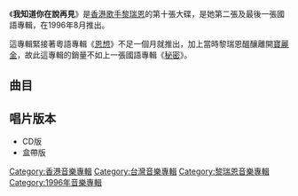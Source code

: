 {{unreferenced|time=2012-06-27T11:07:13+00:00}}
{{Album infobox | <!-- See Wikipedia:WikiProject_Albums -->
|  Name        = 我知道你在說再見
|  Type        = 專輯
|  Artist      = [[黎瑞恩|黎瑞恩]]
|  Cover       = 黎瑞恩 我知道你在說再見.jpg
|  Released    = 1996年8月
|  Recorded    = 1996年
|  Genre       = [[國語流行音樂|國語流行音樂]]
|  Length      = 44:06
|  Label       = [[寶麗金|寶麗金]]
|  Number      = 
|  Producer    = 陳子鴻
|  Last album  = [[恩想|恩想]]<br />（1996年8月）
|  This album  = '''我知道你在說再見'''<br />（1996年8月）
|  Next album  = [[認真_(黎瑞恩專輯)|認真]]<br />（1997年10月30日）}}

《'''我知道你在說再見'''》是[[香港|香港]][[歌手|歌手]][[黎瑞恩|黎瑞恩]]的第十張大碟，是她第二張及最後一張國語專輯，在1996年8月推出。

這專輯緊接著粵語專輯《[[恩想|恩想]]》不足一個月就推出，加上當時黎瑞恩醞釀離開[[寶麗金|寶麗金]]，故此這專輯的銷量不如上一張國語專輯《[[秘密_(黎瑞恩專輯)|秘密]]》。

==曲目==
{{Track listing
| collapsed       = 
| headline        = 
| font_size = 
| total_length = 

| all_writing = 
| all_music = 
| all_lyrics = 
| all_arranger = 
| all_producer = 
| all_note = 

| extra_column =

| title1          = 我知道你在說再見
| note1           =
| longnote1           = 第一主打
| lyrics1         = [[姚若龍|姚若龍]]
| music1          = [[陳子鴻|陳子鴻]]
| arranger1          = [[屠穎|屠穎]]
| producer1          = 
| extra1          = 
| length1         = 

| title2          = 讓我知道
| note2           =
| longnote2           = 第四主打
| lyrics2         = [[姚謙|姚謙]]
| music2          = 陳子鴻
| arranger2          = [[王豫民|王豫民]]
| producer2         = 
| extra2          = 
| length2         = 

| title3          = 遇上今生最愛的人
| note3           =
| longnote3           = 
| lyrics3         = 何厚華
| music3          = 姚家麟
| arranger3          = 屠穎
| producer3          = 
| extra3          = 
| length3         = 

| title4          = 愛你一輩子
| note4           =
| longnote4           = 第二主打
| lyrics4         = 陳子鴻<br>李姚
| music4          = 國吉良一
| arranger4          = 王豫民
| producer4          = 
| extra4         = 
| length4         = 

| title5          = 愛是永遠
| note5           =
| longnote5           = 粵語原曲為《親恩》
| lyrics5         = 鄭中庸
| music5          = [[黎瑞恩|黎瑞恩]]
| arranger5          = 谷中仁
| producer5          = 
| extra5          = 
| length5         = 

| title6          = 把明天給了你
| note6           =
| longnote6           = 
| lyrics6         = 易家揚
| music6          = 阮丹青
| arranger6         = 王豫民
| producer6          = 
| extra6          = 
| length6         = 

| title7          = 體貼
| note7          =
| longnote7           = 
| lyrics7         = Patrick Ho
| music7          = 洪堯斌
| arranger7          = 屠穎
| producer7         = 
| extra7          = 
| length7         = 

| title8          = 你讓我感動
| note8           =[[蔡一傑|蔡一傑]]合唱
| longnote8           = 改編[[Lea_Salonga|Lea Salonga]]與[[Brad_Kane|Brad Kane]]的《We Could Be In Love》<br>粵語原曲為《愛一次便夠》
| lyrics8         = 姚若龍
| music8          = Glen Burtnick<br>Shelly Peiken
| arranger8          = [[王雙駿|王雙駿]]
| producer8          = 
| extra8          = 
| length8         = 

| title9          = 自願
| note9          =
| longnote9           = 第三主打
| lyrics9         = 林隆璇
| music9          = [[林隆璇|林隆璇]]
| arranger9          = [[鍾興民|鍾興民]]
| producer9          = 
| extra9          = 
| length9         = 

| title10         = 伴娘
| note10           =
| longnote10           = 粵語原曲為《相信自己》
| lyrics10        = [[施人誠|施人誠]]
| music10         = Robert Seng
| arranger10          = Robert Seng
| producer10          = 
| extra10          = 
| length10        = 
}}

== 唱片版本 ==
* CD版
* 盒帶版



{{黎瑞恩}}

[[Category:香港音樂專輯|Category:香港音樂專輯]]
[[Category:台灣音樂專輯|Category:台灣音樂專輯]]
[[Category:黎瑞恩音樂專輯|Category:黎瑞恩音樂專輯]]
[[Category:1996年音樂專輯|Category:1996年音樂專輯]]